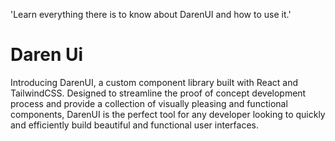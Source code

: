   'Learn everything there is to know about DarenUI and how to use it.'

# Daren Ui

Introducing DarenUI, a custom component library built with React and
TailwindCSS. Designed to streamline the proof of concept development process and
provide a collection of visually pleasing and functional components, DarenUI is
the perfect tool for any developer looking to quickly and efficiently build
beautiful and functional user interfaces.

<div className="not-prose mb-16 mt-6 flex gap-3">
  <ButtonLink href="/quickstart" children="Quickstart" />
  <ButtonLink
    href="https://www.daren.be"
    variant="secondary"
    children="About Daren"
  />
</div>
